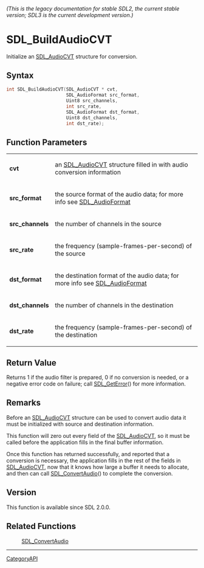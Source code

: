====== (This is the legacy documentation for stable SDL2, the current stable version; SDL3 is the current development version.) ======
= SDL_BuildAudioCVT =

Initialize an [[SDL_AudioCVT]] structure for conversion.

== Syntax ==

<syntaxhighlight lang='c'>
int SDL_BuildAudioCVT(SDL_AudioCVT * cvt,
                      SDL_AudioFormat src_format,
                      Uint8 src_channels,
                      int src_rate,
                      SDL_AudioFormat dst_format,
                      Uint8 dst_channels,
                      int dst_rate);
</syntaxhighlight>

== Function Parameters ==

{|
|'''cvt'''
|an [[SDL_AudioCVT]] structure filled in with audio conversion information
|-
|'''src_format'''
|the source format of the audio data; for more info see [[SDL_AudioFormat]]
|-
|'''src_channels'''
|the number of channels in the source
|-
|'''src_rate'''
|the frequency (sample-frames-per-second) of the source
|-
|'''dst_format'''
|the destination format of the audio data; for more info see [[SDL_AudioFormat]]
|-
|'''dst_channels'''
|the number of channels in the destination
|-
|'''dst_rate'''
|the frequency (sample-frames-per-second) of the destination
|}

== Return Value ==

Returns 1 if the audio filter is prepared, 0 if no conversion is needed, or
a negative error code on failure; call [[SDL_GetError]]() for more
information.

== Remarks ==

Before an [[SDL_AudioCVT]] structure can be used to convert audio data it
must be initialized with source and destination information.

This function will zero out every field of the [[SDL_AudioCVT]], so it must
be called before the application fills in the final buffer information.

Once this function has returned successfully, and reported that a
conversion is necessary, the application fills in the rest of the fields in
[[SDL_AudioCVT]], now that it knows how large a buffer it needs to
allocate, and then can call [[SDL_ConvertAudio]]() to complete the
conversion.

== Version ==

This function is available since SDL 2.0.0.

== Related Functions ==

:[[SDL_ConvertAudio]]

----
[[CategoryAPI]]


